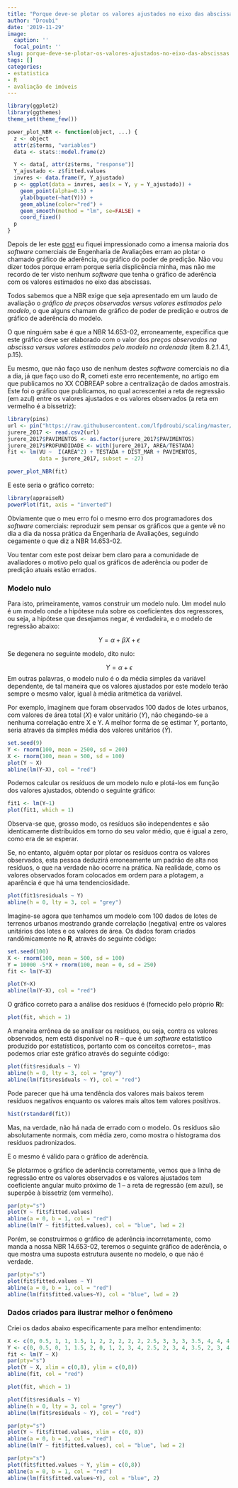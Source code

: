 ```yaml
---
title: "Porque deve-se plotar os valores ajustados no eixo das abscissas!"
author: "Droubi"
date: '2019-11-29'
image:
  caption: ''
  focal_point: ''
slug: porque-deve-se-plotar-os-valores-ajustados-no-eixo-das-abscissas
tags: []
categories:
- estatistica
- R
- avaliação de imóveis
---
```


```r
library(ggplot2)
library(ggthemes)
theme_set(theme_few())

power_plot_NBR <- function(object, ...) {
  z <- object
  attr(z$terms, "variables")
  data <- stats::model.frame(z)

  Y <- data[, attr(z$terms, "response")]
  Y_ajustado <- z$fitted.values
  invres <- data.frame(Y, Y_ajustado)
  p <- ggplot(data = invres, aes(x = Y, y = Y_ajustado)) +
    geom_point(alpha=0.5) +
    ylab(bquote(~hat(Y))) +
    geom_abline(color="red") +
    geom_smooth(method = "lm", se=FALSE) +
    coord_fixed()
  p
}
```

Depois de ler este [post](http://www.win-vector.com/blog/2019/09/why-do-we-plot-predictions-on-the-x-axis/) 
eu fiquei impressionado como a imensa maioria dos *software* comerciais de 
Engenharia de Avaliações erram ao plotar o chamado gráfico de aderência, ou 
gráfico do poder de predição. Não vou dizer todos porque erram porque seria 
displicência minha, mas não me recordo de ter visto nenhum *software*
que tenha o gráfico de aderência com os valores estimados no eixo das abscissas.

Todos sabemos que a NBR exige que seja apresentado em um laudo de avaliação o
*gráfico de preços observados versus valores estimados pelo modelo*, o que alguns
chamam de gráfico de poder de predição e outros de gráfico de aderência do modelo.

O que ninguém sabe é que a NBR 14.653-02, erroneamente, especifica que este
gráfico deve ser elaborado com o valor dos *preços observados na abscissa versus
valores estimados pelo modelo na ordenada* (item 8.2.1.4.1, p.15).

Eu mesmo, que não faço uso de nenhum destes *software* comerciais no dia a dia, 
já que faço uso do **R**, cometi este erro recentemente, no artigo em que 
publicamos no XX COBREAP sobre a centralização de dados amostrais. Este foi o
gráfico que publicamos, no qual acrescentei a reta de regressão (em azul) entre 
os valores ajustados e os valores observados (a reta em vermelho é a bissetriz):

```r
library(pins)
url <- pin("https://raw.githubusercontent.com/lfpdroubi/scaling/master/jurere.csv?token=ADI4O32MW57EODEISRAX4DS55T6AQ")
jurere_2017 <- read.csv2(url)
jurere_2017$PAVIMENTOS <- as.factor(jurere_2017$PAVIMENTOS)
jurere_2017$PROFUNDIDADE <- with(jurere_2017, AREA/TESTADA)
fit <- lm(VU ~  I(AREA^2) + TESTADA + DIST_MAR + PAVIMENTOS, 
          data = jurere_2017, subset = -27)
```

```r
power_plot_NBR(fit)
```

E este seria o gráfico correto:


```r
library(appraiseR)
powerPlot(fit, axis = "inverted")
```


Obviamente que o meu erro foi o mesmo erro dos programadores dos *software* 
comerciais: reproduzir sem pensar os gráficos que a gente vê no dia a dia da 
nossa prática da Engenharia de Avaliações, seguindo cegamente o que diz a 
NBR 14.653-02.

Vou tentar com este post deixar bem claro para a comunidade de avaliadores o 
motivo pelo qual os gráficos de aderência ou poder de predição atuais estão 
errados.

### Modelo nulo

Para isto, primeiramente, vamos construir um modelo nulo. Um model nulo é um 
modelo onde a hipótese nula sobre os coeficientes dos regressores, ou seja, a 
hipótese que desejamos negar, é verdadeira, e o modelo de regressão abaixo:

$$Y = \alpha + \beta X + \epsilon$$

Se degenera no seguinte modelo, dito nulo:

$$Y = \alpha + \epsilon$$
Em outras palavras, o modelo nulo é o da média simples da variável dependente, de 
tal maneira que os valores ajustados por este modelo terão sempre o mesmo valor,
igual à média aritmética da variável.

Por exemplo, imaginem que foram observados 100 dados de lotes urbanos, com valores
 de área total ($X$) e valor unitário ($Y$), não chegando-se a nenhuma correlação 
 entre X e Y. A melhor forma de se estimar $Y$, portanto, seria através da simples
 média dos valores unitários ($\bar Y$).

```r
set.seed(9)
Y <- rnorm(100, mean = 2500, sd = 200)
X <- rnorm(100, mean = 500, sd = 100)
plot(Y ~ X)
abline(lm(Y~X), col = "red")
```

Podemos calcular os resíduos de um modelo nulo e plotá-los em função dos valores
ajustados, obtendo o seguinte gráfico:

```r
fit1 <- lm(Y~1)
plot(fit1, which = 1)
```

Observa-se que, grosso modo, os resíduos são independentes e são identicamente
distribuídos em torno do seu valor médio, que é igual a zero, como era de 
se esperar.

Se, no entanto, alguém optar por plotar os resíduos contra os valores observados, 
esta pessoa deduzirá erroneamente um padrão de alta nos resíduos, o que na verdade
não ocorre na prática. Na realidade, como os valores observados foram
colocados em ordem para a plotagem, a aparência é que há uma tendenciosidade.

```r
plot(fit1$residuals ~ Y)
abline(h = 0, lty = 3, col = "grey")
```

Imagine-se agora que tenhamos um modelo com 100 dados de lotes de terrenos urbanos 
mostrando grande correlação (negativa) entre os valores unitários dos lotes e os 
valores de área. Os dados foram criados randômicamente no **R**, através do 
seguinte código:

```r
set.seed(100)
X <- rnorm(100, mean = 500, sd = 100)
Y = 10000 -5*X + rnorm(100, mean = 0, sd = 250)
fit <- lm(Y~X)
```

```r
plot(Y~X)
abline(lm(Y~X), col = "red")
```


O gráfico correto para a análise dos resíduos é (fornecido pelo próprio **R**):

```r
plot(fit, which = 1)
```

A maneira errônea de se analisar os resíduos, ou seja, contra os valores observados,
nem está disponível no **R** -- que é um *software* estatístico produzido por 
estatísticos, portanto com os conceitos corretos--, mas podemos criar este gráfico 
através do seguinte código:

```r
plot(fit$residuals ~ Y)
abline(h = 0, lty = 3, col = "grey")
abline(lm(fit$residuals ~ Y), col = "red")
```

Pode parecer que há uma tendência dos valores mais baixos terem resíduos 
negativos enquanto os valores mais altos tem valores positivos. 

```r
hist(rstandard(fit))
```

Mas, na verdade, não há nada de errado com o modelo. Os resíduos são absolutamente
normais, com média zero, como mostra o histograma dos resíduos padronizados.

E o mesmo é válido para o gráfico de aderência. 

Se plotarmos o gráfico de aderência corretamente, vemos que a linha de regressão
entre os valores observados e os valores ajustados tem coeficiente angular muito
próximo de 1 -- a reta de regressão (em azul), se superpõe à bissetriz (em vermelho).

```r
par(pty="s")
plot(Y ~ fit$fitted.values)
abline(a = 0, b = 1, col = "red")
abline(lm(Y ~ fit$fitted.values), col = "blue", lwd = 2)
```

Porém, se construirmos o gráfico de aderência incorretamente, como manda a nossa
NBR 14.653-02, teremos o seguinte gráfico de aderência, o que mostra uma suposta
estrutura ausente no modelo, o que não é verdade.

```r
par(pty="s")
plot(fit$fitted.values ~ Y)
abline(a = 0, b = 1, col = "red")
abline(lm(fit$fitted.values~Y), col = "blue", lwd = 2)
```

### Dados criados para ilustrar melhor o fenômeno

Criei os dados abaixo especificamente para melhor entendimento:

```r
X <- c(0, 0.5, 1, 1, 1.5, 1, 2, 2, 2, 2, 2, 2.5, 3, 3, 3, 3.5, 4, 4, 4, 4, 4, 4.5, 5, 5, 5, 5.5, 6, 6, 6, 6, 6, 6.5, 7, 7, 7, 7.5)
Y <- c(0, 0.5, 0, 1, 1.5, 2, 0, 1, 2, 3, 4, 2.5, 2, 3, 4, 3.5, 2, 3, 4, 5, 6, 4.5, 4, 5, 6, 5.5, 4, 5, 6, 7, 8, 6.5, 6, 7, 8, 7.5)
fit <- lm(Y ~ X)
par(pty="s")
plot(Y ~ X, xlim = c(0,8), ylim = c(0,8))
abline(fit, col = "red")
```

```r
plot(fit, which = 1)
```

```r
plot(fit$residuals ~ Y)
abline(h = 0, lty = 3, col = "grey")
abline(lm(fit$residuals ~ Y), col = "red")
```

```r
par(pty="s")
plot(Y ~ fit$fitted.values, xlim = c(0, 8))
abline(a = 0, b = 1, col = "red")
abline(lm(Y ~ fit$fitted.values), col = "blue", lwd = 2)
```

```r
par(pty="s")
plot(fit$fitted.values ~ Y, ylim = c(0,8))
abline(a = 0, b = 1, col = "red")
abline(lm(fit$fitted.values~Y), col = "blue", 2)
```
